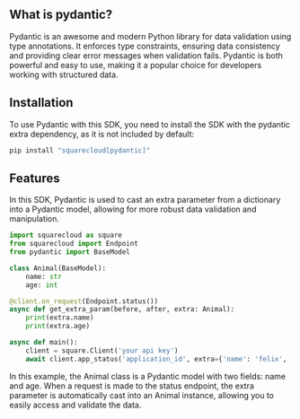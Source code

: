 
## What is pydantic?
Pydantic is an awesome and modern Python library for data validation using
type annotations. It enforces type constraints, ensuring data consistency and
providing clear error messages when validation fails. Pydantic is both
powerful and easy to use, making it a popular choice for developers working
with structured data.

## Installation

To use Pydantic with this SDK, you need to install the SDK with the pydantic
extra dependency, as it is not included by default:
```bash
pip install "squarecloud[pydantic]"
```

## Features
In this SDK, Pydantic is used to cast an extra parameter from a dictionary
into a Pydantic model, allowing for more robust data
validation and manipulation.

````python
import squarecloud as square
from squarecloud import Endpoint
from pydantic import BaseModel

class Animal(BaseModel):
    name: str
    age: int

@client.on_request(Endpoint.status())
async def get_extra_param(before, after, extra: Animal):
    print(extra.name)
    print(extra.age)

async def main():
    client = square.Client('your api key')
    await client.app_status('application_id', extra={'name': 'felix', 'age': 3})
````

In this example, the Animal class is a Pydantic model with two
fields: name and age. When a request is made to the status endpoint,
the extra parameter is automatically cast into an Animal instance, allowing
you to easily access and validate the data.
